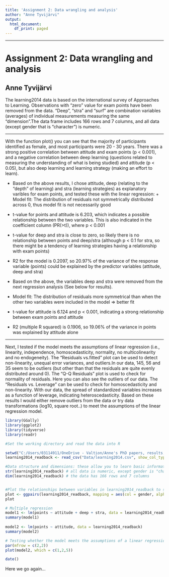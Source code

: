```yaml
---
title: 'Assignment 2: Data wrangling and analysis'
author: "Anne Tyvijärvi"
output:
  html_document:
    df_print: paged
---
```

***

# Assignment 2: Data wrangling and analysis
## Anne Tyvijärvi

The learning2014 data is based on the international survey of Approaches to Learning. Observations with "zero" value for exam points have been removed from the data. "Deep", "stra" and "surf" are combination variables (averages) of individual measurements measuring the same "dimension".The data frame includes 166 rows and 7 columns, and all data (except gender that is "character") is numeric. 

***

With the function plot() you can see that the majority of participants identified as female, and most participants were 20 - 30 years. There was a strong positive correlation between attitude and exam points (p < 0.001), and a negative correlation between deep learning (questions related to measuring the understanding of what is being studied) and attitude (p < 0.05), but also deep learning and learning strategy (making an effort to learn).  


* Based on the above results, I chose attitude, deep (relating to the "depth" of learning) and stra (learning strategies) as explanatory varibles for exam points, and tested these with the linear regression: + Model fit: The distribution of residuals not symmetrically distributed across 0, thus model fit is not        necessarily good
+ t-value for points and attitude is 6.203, which indicates a possible relationship between the two            variables. This is also indicated in the coefficient column (PR(>t)), where p < 0.001
+ t-value for deep and stra is close to zero, so likely there is no relationship between points and            deep/stra (although p < 0.1 for stra, so there might be a tendency of learning strategies having a         relationship with exam points)
+ R2 for the model is 0.2097, so 20.97% of the variance of the response variable (points) could be             explained by the predictor variables (attitude, deep and stra)  


* Based on the above, the variables deep and stra were removed from the next regression analysis
(See below for results).  
+ Model fit: The distribution of residuals more symmetrical than when the other two variables were             included in the model => better fit
+ t-value for attitude is 6.124 and p < 0.001, indicating a strong relationship between exam points and        attitude
+ R2 (multiple R squared) is 0.1906, so 19.06% of the variance in points was explained by attitude alone

***

Next, I tested if the model meets the assumptions of linear regression (i.e., linearity, independence, homoscedasticity, normality, no multicolinearity and no endogeneity). The "Residuals vs.fitted" plot can be used to detect non-linearity, unequal error variances, and outliers.In our data, 145, 56 and 35 seem to be outliers (but other than that the residuals are quite evenly distributed around 0). The "Q-Q Residuals" plot is used to check for normality of residuals. Here you can also see the outliers of our data. The "Residuals vs. Leverage" can be used to check for homoscedasticity and non-linearity. With our data, the spread of standardized variables increases as a function of leverage, indicating heteroscedasticity. Based on these results I would either remove outliers from the data or try data transformations (log10, square root..) to meet the assumptions of the linear regression model.


```r
library(GGally)
library(ggplot2)
library(tidyverse)
library(readr)

#Set the working directory and read the data into R

setwd("C:/Users/03114911/OneDrive - Valtion/Anne's PhD papers, results, plans etc/MBDP/Open data science/IODS-project")
learning2014_readback <- read_csv("Data/learning2014.csv", show_col_types = FALSE)

#Data structure and dimensions: these allow you to learn basic information of your data
str(learning2014_readback) # all data is numeric, except gender is "character"("M"/"F")
dim(learning2014_readback) # the data has 166 rows and 7 columns


#Plot the relationships between variables in learning2014_readback to see how the variables are related and if there are any significant relationships. Alpha set to 0.1, only showing significance p > 0.1.
plot <- ggpairs(learning2014_readback, mapping = aes(col = gender, alpha = 0.1))
plot

# Multiple regression
model1 <- lm(points ~ attitude + deep + stra, data = learning2014_readback)
summary(model1)
                                            
model2 <- lm(points ~ attitude, data = learning2014_readback)
summary(model2)

# Testing whether the model meets the assumptions of a linear regression
par(mfrow = c(2,2))
plot(model2, which = c(1,2,5))

date()
```

Here we go again...
